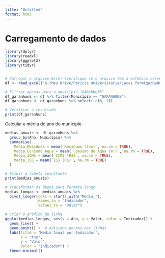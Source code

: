 ```yaml
---
title: "Untitled"
format: html
---
```


# Carregamento de dados
```r
library(dplyr)
library(readxl)
library(ggplot2)
library(tidyr)


# Carregar o arquivo Excel (verifique se o arquivo tem a extensão correta, como .xlsx)
df <- read_excel("G:/Meu Drive/Pericia Universitaria/Lucas formiga/Dados - Organizados 2019-2023 (RSU,  ÁGUA, ICMS e ISS).xlsx")

# Filtrar apenas para o município "GARANHUNS"
df_garanhuns <- df %>% filter(Município == "GARANHUNS")
df_garanhuns <- df_garanhuns %>% select(-c(8, 9))

# Verificar o resultado
print(df_garanhuns)

```


 Calcular a média do ano do município
```r
medias_anuais <- df_garanhuns %>%
  group_by(Ano, Município) %>%
  summarise(
    Media_Residuos = mean(`Resíduos (ton)`, na.rm = TRUE),
    Media_Consumo_Agua = mean(`Consumo de Água (m³)`, na.rm = TRUE),
    Media_ICMS = mean(`ICMS (R$)`, na.rm = TRUE),
    Media_ISS = mean(`ISS (R$)`, na.rm = TRUE)
  )

# Exibir a tabela resultante
print(medias_anuais)


```



```r

# Transformar os dados para formato longo
medias_longas <- medias_anuais %>%
  pivot_longer(cols = starts_with("Media_"),
               names_to = "Indicador",
               values_to = "Valor")

# Criar o gráfico de linha
ggplot(medias_longas, aes(x = Ano, y = Valor, color = Indicador)) +
  geom_line() +
  geom_point() +  # Adiciona pontos nas linhas
  labs(title = "Média Anual por Indicador",
       x = "Ano",
       y = "Valor",
       color = "Indicador") +
  theme_minimal()

```